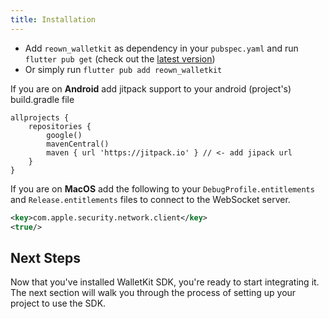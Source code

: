 ```yaml
---
title: Installation
---
```


- Add `reown_walletkit` as dependency in your `pubspec.yaml` and run `flutter pub get` (check out the [latest version](https://pub.dev/packages/reown_walletkit/install))
- Or simply run `flutter pub add reown_walletkit`

<Note>

If you are on **Android** add jitpack support to your android (project's) build.gradle file

 ```
 allprojects {
     repositories {
         google()
         mavenCentral()
         maven { url 'https://jitpack.io' } // <- add jipack url
     }
 }
 ```

If you are on **MacOS** add the following to your `DebugProfile.entitlements` and `Release.entitlements` files to connect to the WebSocket server.

```xml
<key>com.apple.security.network.client</key>
<true/>
```

</Note>

## Next Steps

Now that you've installed WalletKit SDK, you're ready to start integrating it. The next section will walk you through the process of setting up your project to use the SDK.
